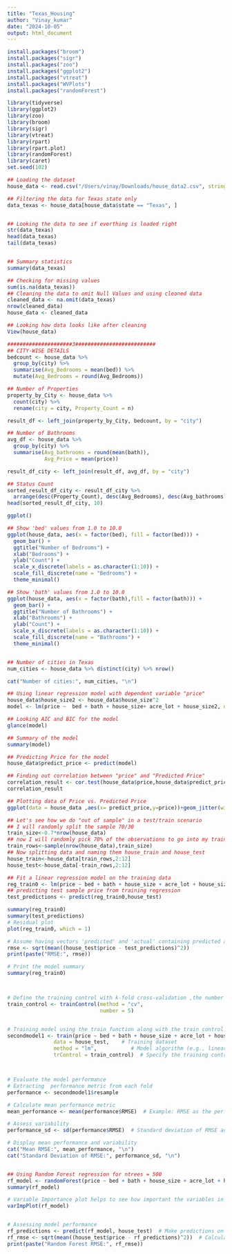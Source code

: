 ```yaml
---
title: "Texas_Housing"
author: "Vinay_kumar"
date: "2024-10-05"
output: html_document
---
```


```r
install.packages("broom")
install.packages("sigr")
install.packages("zoo")
install.packages("ggplot2")
install.packages("vtreat")
install.packages("WVPlots")
install.packages("randomForest")

library(tidyverse)
library(ggplot2)
library(zoo)
library(broom)
library(sigr)
library(vtreat)
library(rpart)
library(rpart.plot)
library(randomForest)
library(caret)
set.seed(102)

## Loading the dataset 
house_data <- read.csv("/Users/vinay/Downloads/house_data2.csv", stringsAsFactors = FALSE)  

## Filtering the data for Texas state only
data_texas <- house_data[house_data$state == "Texas", ]


## Looking the data to see if everthing is loaded right 
str(data_texas)
head(data_texas)
tail(data_texas)


## Summary statistics
summary(data_texas)

## Checking for missing values
sum(is.na(data_texas))
## Cleaning the data to omit Null Values and using cleaned data
cleaned_data <- na.omit(data_texas)
nrow(cleaned_data)
house_data <- cleaned_data

## Looking how data looks like after cleaning
View(house_data)

#####################3##########################
## CITY-WISE DETAILS
bedcount <- house_data %>% 
  group_by(city) %>% 
  summarise(Avg_Bedrooms = mean(bed)) %>% 
  mutate(Avg_Bedrooms = round(Avg_Bedrooms))

## Number of Properties
property_by_City <- house_data %>%
  count(city) %>%
  rename(city = city, Property_Count = n) 

result_df <- left_join(property_by_City, bedcount, by = "city")

## Number of Bathrooms
avg_df <- house_data %>%
  group_by(city) %>%
  summarise(Avg_bathrooms = round(mean(bath)),
            Avg_Price = mean(price)) 

result_df_city <- left_join(result_df, avg_df, by = "city")

## Status Count
sorted_result_df_city <- result_df_city %>% 
  arrange(desc(Property_Count), desc(Avg_Bedrooms), desc(Avg_bathrooms), desc(Avg_Price))
head(sorted_result_df_city, 10)

ggplot()

## Show 'bed' values from 1.0 to 10.0
ggplot(house_data, aes(x = factor(bed), fill = factor(bed))) +
  geom_bar() +
  ggtitle("Number of Bedrooms") +
  xlab("Bedrooms") +
  ylab("Count") +
  scale_x_discrete(labels = as.character(1:10)) +
  scale_fill_discrete(name = "Bedrooms") +
  theme_minimal()

## Show 'bath' values from 1.0 to 10.0
ggplot(house_data, aes(x = factor(bath),fill = factor(bath))) +
  geom_bar() +
  ggtitle("Number of Bathrooms") +
  xlab("Bathrooms") +
  ylab("Count") +
  scale_x_discrete(labels = as.character(1:10)) +
  scale_fill_discrete(name = "Bathrooms") +
  theme_minimal()


## Number of cities in Texas
num_cities <- house_data %>% distinct(city) %>% nrow()

cat("Number of cities:", num_cities, "\n")

## Using linear regression model with dependent variable "price"
house_data$house_size2 <- house_data$house_size^2
model <- lm(price ~  bed + bath + house_size+ acre_lot + house_size2, data = house_data)

## Looking AIC and BIC for the model
glance(model)

## Summary of the model
summary(model)

## Predicting Price for the model
house_data$predict_price <- predict(model)

## Finding out correlation between "price" and "Predicted Price" 
correlation_result <- cor.test(house_data$price,house_data$predict_price)
correlation_result

## Plotting data of Price vs. Predicted Price
ggplot(data = house_data ,aes(x= predict_price,y=price))+geom_jitter(width=0, height=0.05, alpha = .5)+geom_smooth(method="lm", se=FALSE)+ggtitle("Where are we relative to the 45 degree line?")

## Let's see how we do "out of sample" in a test/train scenario
## I will randomly split the sample 70/30
train_size<-0.7*nrow(house_data)
## now I will randomly pick 70% of the observations to go into my training 
train_rows<-sample(nrow(house_data),train_size)
## Now splitting data and naming them house_train and house_test
house_train<-house_data[train_rows,2:12]
house_test<-house_data[-train_rows,2:12]

## Fit a linear regression model on the training data
reg_train0 <- lm(price ~ bed + bath + house_size + acre_lot + house_size2, data = house_train)
## predicting test sample price from training regression
test_predictions <- predict(reg_train0,house_test)

summary(reg_train0)
summary(test_predictions)
# Residual plot
plot(reg_train0, which = 1)

# Assume having vectors 'predicted' and 'actual' containing predicted and actual values
rmse <- sqrt(mean((house_test$price - test_predictions)^2)) 
print(paste("RMSE:", rmse))

# Print the model summary
summary(reg_train0)



# Define the training control with k-fold cross-validation ,the number is 5 Fold 
train_control <- trainControl(method = "cv",  
                              number = 5)    


# Training model using the train function along with the train control
secondmodel1 <- train(price ~ bed + bath + house_size + acre_lot + house_size2,              # Formula defining the model
               data = house_test,    # Training dataset
               method = "lm",           # Model algorithm (e.g., linear regression)
               trControl = train_control)  # Specify the training control



# Evaluate the model performance
# Extracting  performance metric from each fold
performance <- secondmodel1$resample

# Calculate mean performance metric
mean_performance <- mean(performance$RMSE)  # Example: RMSE as the performance metric

# Assess variability
performance_sd <- sd(performance$RMSE)  # Standard deviation of RMSE across folds

# Display mean performance and variability
cat("Mean RMSE:", mean_performance, "\n")
cat("Standard Deviation of RMSE:", performance_sd, "\n")


## Using Random Forest regression for ntrees = 500
rf_model <- randomForest(price ~ bed + bath + house_size + acre_lot + house_size2, data = house_train, ntree = 500)
summary(rf_model)

# Variable Importance plot helps to see how important the variables in the model
varImpPlot(rf_model)


# Assessing model performance
rf_predictions <- predict(rf_model, house_test)  # Make predictions on the test data
rf_rmse <- sqrt(mean((house_test$price - rf_predictions)^2))  # Calculate RMSE
print(paste("Random Forest RMSE:", rf_rmse))

```

